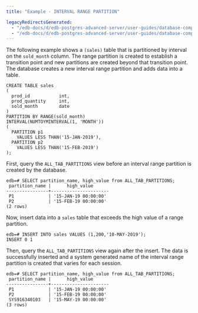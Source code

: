 ```yaml
---
title: "Example - INTERVAL RANGE PARTITION"

legacyRedirectsGenerated:
  - "/edb-docs/d/edb-postgres-advanced-server/user-guides/database-compatibility-table-partitioning-guide/13/example_interval_range_partition.html"
  - "/edb-docs/d/edb-postgres-advanced-server/user-guides/database-compatibility-table-partitioning-guide/latest/example_interval_range_partition.html"
---
```


<div id="example_interval_range_partition" class="registered_link"></div>

The following example shows a `(sales)` table that is partitioned by interval on the `sold_month` column. The range partition is created to establish a transition point and new partitions are created beyond that transition point. The database creates a new interval range partition and adds data into a table.

```text
CREATE TABLE sales
(
  prod_id           int,
  prod_quantity     int,
  sold_month        date
)
PARTITION BY RANGE(sold_month)
INTERVAL(NUMTOYMINTERVAL(1, 'MONTH'))
(
  PARTITION p1
    VALUES LESS THAN('15-JAN-2019'),
  PARTITION p2
    VALUES LESS THAN('15-FEB-2019')
);
```

First, query the `ALL_TAB_PARTITIONS` view before an interval range partition is created by the database.

```text
edb=# SELECT partition_name, high_value from ALL_TAB_PARTITIONS;
 partition_name |      high_value
----------------+----------------------
 P1             | '15-JAN-19 00:00:00'
 P2             | '15-FEB-19 00:00:00'
(2 rows)
```

Now, insert data into a `sales` table that exceeds the high value of a range partition.

```text
edb=# INSERT INTO sales VALUES (1,200,'10-MAY-2019');
INSERT 0 1
```

Then, query the `ALL_TAB_PARTITIONS` view again after the insert. The data is successfully inserted and a system generated name of the interval range partition is created that varies for each session.

```text
edb=# SELECT partition_name, high_value from ALL_TAB_PARTITIONS;
 partition_name |      high_value
----------------+----------------------
 P1             | '15-JAN-19 00:00:00'
 P2             | '15-FEB-19 00:00:00'
 SYS916340103   | '15-MAY-19 00:00:00'
(3 rows)
```
